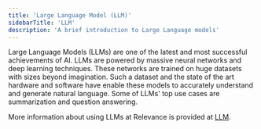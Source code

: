 ```yaml
---
title: 'Large Language Model (LLM)'
sidebarTitle: 'LLM'
description: 'A brief introduction to Large Language models'
---
```


Large Language Models (LLMs) are one of the latest and most successful achievements of AI. 
LLMs are powered by massive neural networks and deep learning techniques. 
These networks are trained on huge datasets with sizes beyond imagination. 
Such a dataset and the state of the art hardware and software have enable these models to 
accurately understand and generate natural language. Some of LLMs' top use cases are summarization 
and question answering.

More information about using LLMs at Relevance is provided at [LLM](/build-custom-tools/tool-steps/llms/llm).